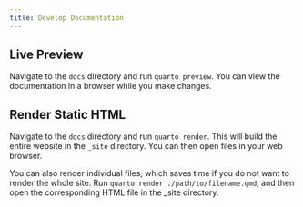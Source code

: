 ```yaml
---
title: Develop Documentation
---
```


## Live Preview

Navigate to the `docs` directory and run `quarto preview`. You can view the
documentation in a browser while you make changes.

## Render Static HTML

Navigate to the `docs` directory and run `quarto render`. This will build the
entire website in the `_site` directory. You can then open files in your web
browser.

You can also render individual files, which saves time if you do not want to
render the whole site. Run `quarto render ./path/to/filename.qmd`, and then open
the corresponding HTML file in the _site directory.
